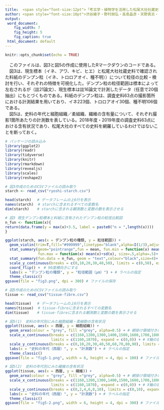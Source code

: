 ---
title:  <span style="font-size:12pt">「考古学・植物学を活用した松尾大社社蔵史料の料紙の構成物分析」関連データ</span>
author: <span style="font-size:10pt">渋谷綾子・野村朋弘・高島晶彦・天野真志・山田太造</span> 
output: 
 word_document:
    fig_width: 7
    fig_height: 5
    fig_caption: true
 html_document: default
---

```{r setup, include=FALSE}
knitr::opts_chunk$set(echo = TRUE)
```

　このファイルは、図3と図5の作成に使用したRマークダウンのコードである。  
　図3は、現生標本（イネ、アワ、キビ、ヒエ）と松尾大社社蔵史料で確認された料紙のデンプン粒（イネ、トロロアオイ、種不明））について粒径の比較・検討を行い、それぞれの特徴を可視化した。デンプン粒の粒径範囲は標本によって左右されるが（註21論文）、現生標本は註16論文で計測したデータ（任意で20個抽出）にもとづくものである。料紙のデンプン粒は、調査史料63点の撮影箇所における計測結果を用いており、イネ223個、トロロアオイ30個、種不明106個である。  
　図5は、史料の年代と細胞組織／柔組織、繊維の含有量について、それぞれ撮影1箇所あたりの計測数を表している。2018年度・2019年度の調査史料63点における含有状況であり、松尾大社のすべての史料を網羅しているわけではないことを断っておく。  
<p>

```{r, message=FALSE, comment=""}
# パッケージの読み込み
library(ggplot2)
library(readr)
library(tidyverse)
library(knitr)
library(rmarkdown)
library(revealjs)
library(scales)
library(reshape2)
```

```{r, message=FALSE, comment=""}
# 図3作成のためのCSVファイルの読み取り
starch <- read_csv("ryoshi-starch.csv")
```

```{r, message=FALSE, comment=""}
head(starch)　 # データフレームの上6行を表示
names(starch)  # starchに含まれるすべての変数名
dim(starch)　  # starchに含まれる観測数と変数の数を表示させる 
```

```{r, message=FALSE, comment=""}
# 図3 現生デンプン粒標本と料紙に含有されたデンプン粒の粒径比較図
n_fun <- function(x){
return(data.frame(y = max(x)+3.5, label = paste0("n = ",length(x))))
}

ggplot(starch, aes(x = デンプン粒の種類, y = 粒径範囲)) +
  geom_violin(trim=T,fill="#999999",linetype="blank",alpha=I(1/3),adjust=2.5)+ # バイオリンプロット作成
  stat_summary(geom="pointrange",fun = mean, fun.min = function(x) mean(x)-sd(x), 
               fun.max = function(x) mean(x)+sd(x), size=.5,alpha=.5)+ # 平均値±標準偏差をプロット
  stat_summary(fun.data = n_fun, geom = "text",colour="black",size=4)+ # 各グループのデータ数を最大値の位置に追加
  scale_y_continuous(breaks = c(0,10,20,30,40,50), limits = c(0,50), expand = c(0,0))+ # 数値軸の目盛りを指定
  coord_flip() +　# 90度横向きにする
  labs(x = "デンプン粒の種類", y = "粒径範囲（μm）") + # ラベルの指定
  theme_classic()
ggsave(file = "fig3.png", dpi = 300) # ファイルの保存
```

```{r, message=FALSE, comment=""}
# 図5作成のためのCSVファイルの読み取り
tissue <- read_csv("tissue-fibre.csv")
```

```{r, message=FALSE, comment=""}
head(tissue)　 # データフレームの上6行を表示
names(tissue)  # tissue-fibreに含まれるすべての変数名
dim(tissue)　  # tissue-fibreに含まれる観測数と変数の数を表示させる 
```

```{r, message=FALSE, comment=""}
# 図5(1)　史料の年代別にみた細胞組織・柔細胞の含有状況
ggplot(tissue, aes(x = 西暦, y = 細胞組織)) +
  geom_area(colour = "grey", fill ="grey", alpha=0.5) + # 網掛け領域付きの折れ線グラフの作成
  scale_x_continuous(breaks = c(1160,1200,1300,1400,1500,1600,1700,1800,1860), 
                     limits = c(1160,1870), expand = c(0,0)) + # X軸の目盛りを指定
  scale_y_continuous(breaks = c(0,10,20,30,40,50,60,70,80,90), limits = c(0,90), expand = c(0,0))+ # Y軸の目盛りを指定
  labs(x = "史料の年代（西暦）", y = "計測数") + # ラベルの指定
  theme_classic()
ggsave(file = "fig5-1.png", width = 6, height = 4, dpi = 100) # ファイルの保存
```

```{r, message=FALSE, comment=""}
# 図5(2)　史料の年代別にみた繊維の含有状況
ggplot(tissue, aes(x = 西暦, y = 繊維)) +
  geom_area(colour = "grey", fill ="grey", alpha=0.5) + # 網掛け領域付きの折れ線グラフの作成
  scale_x_continuous(breaks = c(1160,1200,1300,1400,1500,1600,1700,1800,1860), 
                     limits = c(1160,1870), expand = c(0,0)) + # X軸の目盛りを指定
  scale_y_continuous(breaks = c(0,2,4,6,8,10), limits = c(0,10), expand = c(0,0))+ # Y軸の目盛りを指定
  labs(x = "史料の年代（西暦）", y = "計測数") + # ラベルの指定
  theme_classic()
ggsave(file = "fig5-2.png", width = 6, height = 4, dpi = 300) # ファイルの保存
```
